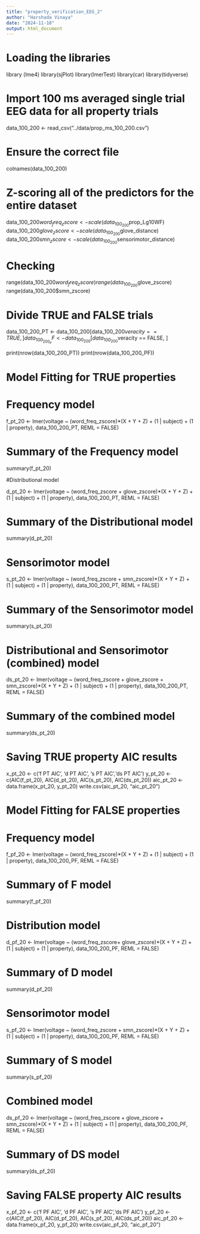 ```yaml
---
title: "property_verification_EEG_2"
author: "Harshada Vinaya"
date: "2024-11-18"
output: html_document
---
```


# Loading the libraries 
library (lme4)
library(sjPlot)
library(lmerTest)
library(car)
library(tidyverse)

# Import 100 ms averaged single trial EEG data for all property trials
data_100_200 <- read_csv("../data/prop_ms_100_200.csv")

# Ensure the correct file
colnames(data_100_200)

# Z-scoring all of the predictors for the entire dataset
data_100_200$word_freq_zscore <- scale(data_100_200$prop_Lg10WF)
data_100_200$glove_zscore <- scale(data_100_200$glove_distance)
data_100_200$smn_zscore <- scale(data_100_200$sensorimotor_distance)


# Checking
range(data_100_200$word_freq_zscore)
range(data_100_200$glove_zscore)
range(data_100_200$smn_zscore)

# Divide TRUE and FALSE trials
data_100_200_PT <- data_100_200[data_100_200$veracity == TRUE, ]
data_100_200_PF <- data_100_200[data_100_200$veracity == FALSE, ]

print(nrow(data_100_200_PT))
print(nrow(data_100_200_PF))

###########################################################################

# Model Fitting for TRUE properties #

# Frequency model

f_pt_20 <- lmer(voltage ~ (word_freq_zscore)*(X + Y + Z) 
                + (1 | subject) 
                + (1 | property), 
                data_100_200_PT, REML = FALSE)

# Summary of the Frequency model 
summary(f_pt_20)

#Distributional model

d_pt_20 <- lmer(voltage ~ (word_freq_zscore + glove_zscore)*(X + Y + Z) 
                + (1 | subject) 
                + (1 | property), 
                data_100_200_PT, REML = FALSE)

# Summary of the Distributional model
summary(d_pt_20)


# Sensorimotor model

s_pt_20 <- lmer(voltage ~ (word_freq_zscore + smn_zscore)*(X + Y + Z) 
                + (1 | subject) 
                + (1 | property), 
                data_100_200_PT, REML = FALSE)

# Summary of the Sensorimotor model
summary(s_pt_20)

# Distributional and Sensorimotor (combined) model

ds_pt_20 <- lmer(voltage ~ (word_freq_zscore + 
                              glove_zscore + 
                              smn_zscore)*(X + Y + Z) 
                 + (1 | subject) 
                 + (1 | property), 
                 data_100_200_PT, REML = FALSE)

# Summary of the combined model
summary(ds_pt_20)


###############################################################

# Saving TRUE property AIC results

x_pt_20 <- c('f PT AIC', 'd PT AIC', 's PT AIC','ds PT AIC')
y_pt_20 <- c(AIC(f_pt_20), AIC(d_pt_20), AIC(s_pt_20), AIC(ds_pt_20))
aic_pt_20 <- data.frame(x_pt_20, y_pt_20)
write.csv(aic_pt_20, "aic_pt_20")

############################################################################

# Model Fitting for FALSE properties

# Frequency model

f_pf_20 <- lmer(voltage ~ (word_freq_zscore)*(X + Y + Z) 
                + (1 | subject) 
                + (1 | property), 
                data_100_200_PF, REML = FALSE)

# Summary of F model
summary(f_pf_20)


# Distribution model

d_pf_20 <- lmer(voltage ~ (word_freq_zscore+ glove_zscore)*(X + Y + Z) 
                + (1 | subject) 
                + (1 | property), 
                data_100_200_PF, REML = FALSE)

# Summary of D model
summary(d_pf_20)


# Sensorimotor model

s_pf_20 <- lmer(voltage ~ (word_freq_zscore + smn_zscore)*(X + Y + Z) 
                + (1 | subject) 
                + (1 | property), 
                data_100_200_PF, REML = FALSE)

# Summary of S model
summary(s_pf_20)


# Combined model

ds_pf_20 <- lmer(voltage ~ (word_freq_zscore +
                              glove_zscore + 
                              smn_zscore)*(X + Y + Z) 
                 + (1 | subject) 
                 + (1 | property), 
                 data_100_200_PF, REML = FALSE)

# Summary of DS model
summary(ds_pf_20)

# Saving FALSE property AIC results

x_pf_20 <- c('f PF AIC', 'd PF AIC', 's PF AIC','ds PF AIC')
y_pf_20 <- c(AIC(f_pf_20), AIC(d_pf_20), AIC(s_pf_20), AIC(ds_pf_20))
aic_pf_20 <- data.frame(x_pf_20, y_pf_20)
write.csv(aic_pf_20, "aic_pf_20")
